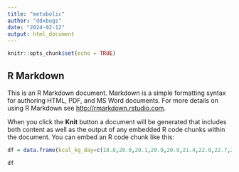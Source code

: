 ```yaml
---
title: "metabolic"
author: "ddxbugs"
date: "2024-02-12"
output: html_document
---
```


```r
knitr::opts_chunk$set(echo = TRUE)
```

## R Markdown

This is an R Markdown document. Markdown is a simple formatting syntax for authoring HTML, PDF, and MS Word documents. For more details on using R Markdown see <http://rmarkdown.rstudio.com>.

When you click the **Knit** button a document will be generated that includes both content as well as the output of any embedded R code chunks within the document. You can embed an R code chunk like this:

```r
df = data.frame(kcal_kg_day=c(18.8,20.0,20.1,20.9,20.9,21.4,22.0,22.7,22.9,23.0,24.5,25.8,30.0,37.6,38.5), group=c("non_trauma","non_trauma","non_trauma","non_trauma","non_trauma","non_trauma","trauma","non_trauma","non_trauma","trauma","trauma","trauma","trauma","trauma","trauma"))

df
```